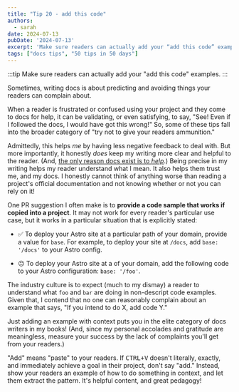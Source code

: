 ```yaml
---
title: "Tip 20 - add this code"
authors:
  - sarah
date: 2024-07-13
pubDate: '2024-07-13'
excerpt: 'Make sure readers can actually add your “add this code” examples.'
tags: ["docs tips", "50 tips in 50 days"]
---
```


:::tip
Make sure readers can actually add your "add this code" examples.
:::

Sometimes, writing docs is about predicting and avoiding things your readers can complain about.

When a reader is frustrated or confused using your project and they come to docs for help, it can be validating, or even satisfying, to say, "See! Even if I followed the docs, I would have got this wrong!" So, some of these tips fall into the broader category of "try not to give your readers ammunition."

Admittedly, this helps *me* by having less negative feedback to deal with. But more importantly, it honestly *does* keep my writing more clear and helpful to the reader. (And, [the only reason docs exist is to *help*](/blog/stop-writing-start-helping).) Being precise in my writing helps my reader understand what I mean. It also helps them trust me, and my docs. I honestly cannot think of anything worse than reading a project's official documentation and not knowing whether or not you can rely on it!

One PR suggestion I often make is to **provide a code sample that works if copied into a project**. It may not work for every reader's particular use case, but it works in a particular situation that is explicitly stated:

- ✅ To deploy your Astro site at a particular path of your domain, provide a value for `base`. For example, to deploy your site at `/docs`, add `base: '/docs'` to your Astro config.

- 😐 To deploy your Astro site at a  of your domain, add the following code to your Astro configuration: `base: '/foo'`.

The industry culture is to expect (much to my dismay) a reader to understand what `foo` and `bar` are doing in non-descript code examples. Given that, I contend that no one can reasonably complain about an example that says, "If you intend to do X, add code Y." 

Just adding an example with context puts you in the elite category of docs writers in my books! (And, since my personal accolades and gratitude are meaningless, measure your success by the lack of complaints you'll get from your readers.)

"Add" means "paste" to your readers. If <kbd>CTRL+V</kbd> doesn't literally, exactly, and immediately achieve a goal in their project, don't say "add." Instead, show your readers an example of how to do something in context, and let them extract the pattern. It's helpful content, and great pedagogy!


<LinkCard title="See the whole list of tips!" href="/blog/50-docs-tips-in-50-days" />